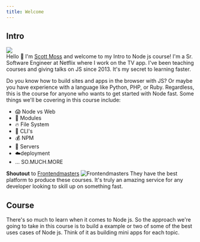 ```yaml
---
title: Welcome
---
```


## Intro
<div className="me-container">
  <div>
    <img src="/me.jpeg" className="me"/>
  </div>
  <div>
    Hello 👋 I'm <a href="https://twitter.com/scotups">Scott Moss</a> and welcome to my Intro to Node js course!
    I'm a Sr. Software Engineer at Netflix where I work on the TV app. I've been
    teaching courses and giving talks on JS since 2013. It's my secret to learning
    faster.
  </div>
</div>



Do you know how to build sites and apps
in the browser with JS? Or maybe you have experience with a language like Python, PHP, or Ruby.
Regardless, this is the course for anyone who wants to get started with Node fast.
Some things we'll be covering in this course include:

* 😱 Node vs Web
* 👀 Modules
* 🔥 File System 
* 🎉 CLI's
* 💰 NPM
* 💸 Servers
* ☁️deployment
* ... SO.MUCH.MORE

**Shoutout** to [Frontendmasters](https://frontendmasters.com)
![Frontendmasters](/fem.svg)
They have the best platform to produce these courses. It's truly an amazing service for any developer looking to skill up on something fast.


## Course
There's so much to learn when it comes to Node js. So the approach we're going to take in this
course is to build a example or two of some of the best uses cases of Node js.
Think of it as building mini apps for each topic.
